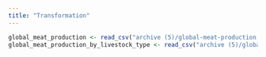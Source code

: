 ```yaml
---
title: "Transformation"
---
```



```r
global_meat_production <- read_csv("archive (5)/global-meat-production.csv")
global_meat_production_by_livestock_type <- read_csv("archive (5)/global-meat-production-by-livestock-type.csv")
```
